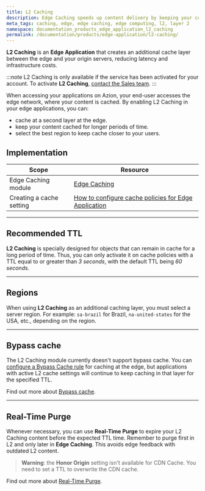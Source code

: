 ```yaml
---
title: L2 Caching
description: Edge Caching speeds up content delivery by keeping your content cached at the edge and bringing your application closer to your users.
meta_tags: caching, edge, edge caching, edge computing, l2, layer 2
namespace: documentation_products_edge_application_l2_caching
permalink: /documentation/products/edge-application/l2-caching/
---
```


**L2 Caching** is an **Edge Application** that creates an additional cache layer between the edge and your origin servers, reducing latency and infrastructure costs.

:::note
L2 Caching is only available if the service has been activated for your account. To activate **L2 Caching**, [contact the Sales team](https://www.azion.com/en/contact-sales/).
:::

When accessing your applications on Azion, your end-user accesses the edge network, where your content is cached. By enabling L2 Caching in your edge applications, you can:

- cache at a second layer at the edge.
- keep your content cached for longer periods of time.
- select the best region to keep cache closer to your users.

## Implementation

| Scope | Resource |
| --- | --- |
| Edge Caching module | [Edge Caching](/en/documentation/products/edge-application/edge-caching/)  |
| Creating a cache setting | [How to configure cache policies for Edge Application](/en/documentation/products/guides/edge-caching/) |

---

## Recommended TTL

**L2 Caching** is specially designed for objects that can remain in cache for a long period of time. Thus, you can only activate it on cache policies with a TTL equal to or greater than *3 seconds*, with the default TTL being *60 seconds*.

---

## Regions

When using **L2 Caching** as an additional caching layer, you must select a server region. For example: `sa-brazil` for Brazil, `na-united-states` for the USA, etc., depending on the region.

---

## Bypass cache

The L2 Caching module currently doesn't support bypass cache. You can [configure a Bypass Cache rule](/en/documentation/products/guides/edge-caching/#bypass-cache) for caching at the edge, but applications with active L2 cache settings will continue to keep caching in that layer for the specified TTL.

Find out more about [Bypass cache](/en/documentation/products/edge-application/rules-engine/#bypass-cache).

---

## Real-Time Purge

Whenever necessary, you can use **Real-Time Purge** to expire your L2 Caching content before the expected TTL time. Remember to purge first in L2 and only later in **Edge Caching**. This avoids edge feedback with outdated L2 content.

> **Warning**: the **Honor Origin** setting isn't available for CDN Cache. You need to set a TTL to overwrite the CDN cache.

Find out more about [Real-Time Purge](/en/documentation/products/edge-application/real-time-purge/).

